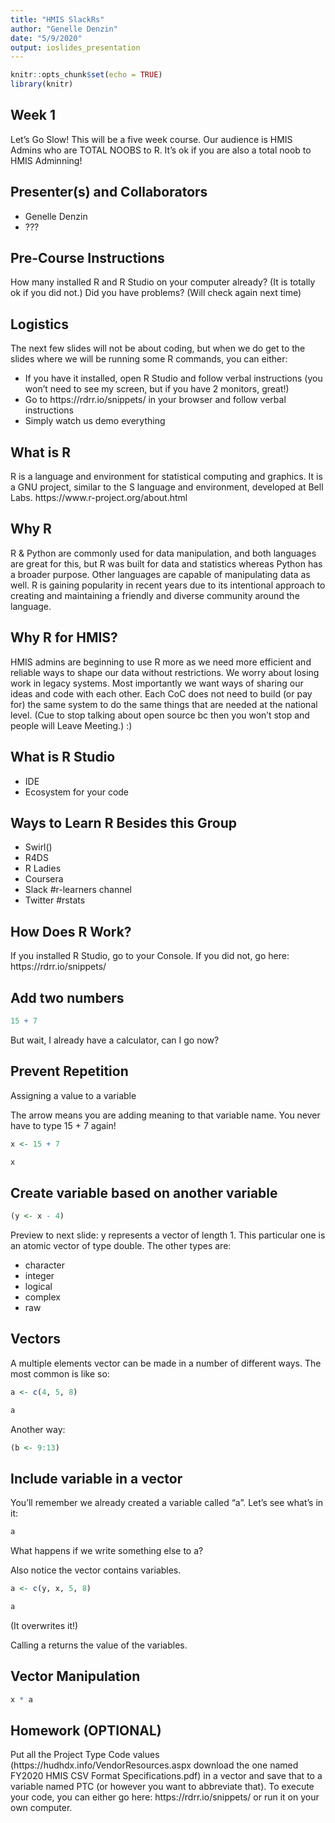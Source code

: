 ```yaml
---
title: "HMIS SlackRs"
author: "Genelle Denzin"
date: "5/9/2020"
output: ioslides_presentation
---
```


```r
knitr::opts_chunk$set(echo = TRUE)
library(knitr)
```

## Week 1

Let's Go Slow! This will be a five week course. Our audience is HMIS Admins who are TOTAL NOOBS to R. It's ok if you are also a total noob to HMIS Adminning! 

## Presenter(s) and Collaborators

- Genelle Denzin
- ???

## Pre-Course Instructions

How many installed R and R Studio on your computer already? (It is totally ok if you did not.) Did you have problems? (Will check again next time)

## Logistics

The next few slides will not be about coding, but when we do get to the slides where we will be running some R commands, you can either:

- If you have it installed, open R Studio and follow verbal instructions (you won't need to see my screen, but if you have 2 monitors, great!)
- Go to https://rdrr.io/snippets/ in your browser and follow verbal instructions
- Simply watch us demo everything

## What is R

R is a language and environment for statistical computing and graphics. It is a GNU project, similar to the S language and environment, developed at Bell Labs.
https://www.r-project.org/about.html

## Why R

R & Python are commonly used for data manipulation, and both languages are great for this, but R was built for data and statistics whereas Python has a broader purpose. Other languages are capable of manipulating data as well. R is gaining popularity in recent years due to its intentional approach to creating and maintaining a friendly and diverse community around the language.

## Why R for HMIS?

HMIS admins are beginning to use R more as we need more efficient and reliable ways to shape our data without restrictions. We worry about losing work in legacy systems. Most importantly we want ways of sharing our ideas and code with each other. Each CoC does not need to build (or pay for) the same system to do the same things that are needed at the national level. (Cue to stop talking about open source bc then you won't stop and people will Leave Meeting.) :)

## What is R Studio

- IDE
- Ecosystem for your code

## Ways to Learn R Besides this Group

- Swirl()
- R4DS
- R Ladies
- Coursera
- Slack #r-learners channel
- Twitter #rstats

## How Does R Work?

If you installed R Studio, go to your Console.
If you did not, go here: https://rdrr.io/snippets/ 

## Add two numbers

```r
15 + 7
```

But wait, I already have a calculator, can I go now?

## Prevent Repetition

Assigning a value to a variable

The arrow means you are adding meaning to that variable name. You never have to type 15 + 7 again!

```r
x <- 15 + 7

x
```

## Create variable based on another variable

```r
(y <- x - 4)
```
Preview to next slide: y represents a vector of length 1. This particular one is an atomic vector of type double. The other types are: 

- character
- integer
- logical
- complex
- raw

## Vectors

A multiple elements vector can be made in a number of different ways. The most common is like so:
```r
a <- c(4, 5, 8)

a
```
Another way:

```r
(b <- 9:13)
```

## Include variable in a vector

You'll remember we already created a variable called "a". Let's see what's in it:
```r
a
```
What happens if we write something else to a?

Also notice the vector contains variables. 
```r
a <- c(y, x, 5, 8)

a
```
(It overwrites it!)

Calling a returns the value of the variables.

## Vector Manipulation

```r
x * a
```

## Homework (OPTIONAL)

Put all the Project Type Code values (https://hudhdx.info/VendorResources.aspx download the one named FY2020 HMIS CSV Format Specifications.pdf) in a vector and save that to a variable named PTC (or however you want to abbreviate that). To execute your code, you can either go here: https://rdrr.io/snippets/ or run it on your own computer. 


